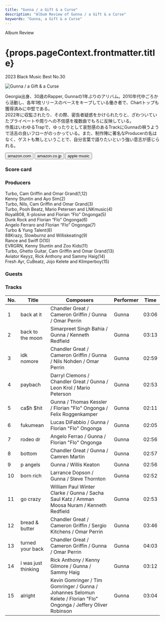 ```yaml
---
title: "Gunna / a Gift & a Curse"
description: "Album Review of Gunna / a Gift & a Curse"
keywords: "Gunna, a Gift & a Curse"
---
```





<p className="largeP">Album Review</p>
<h1 className="h1--no--margin">{props.pageContext.frontmatter.title}</h1>
<p className="largeP">
  <Link to="/best50/2023/">2023 Black Music Best No.30</Link>
</p>

<Row  className="image-card-group">
	<Column colMd={3} colLg={4} noGutterMdLeft="">
       <ImageCard>

![Gunna / a Gift & a Curse](../../images/cd/gunna1L.jpg)

</ImageCard>
	</Column>
	<Column colMd={4} colLg={8} noGutterMdLeft="">
	<p>
		Georgia出身、30歳のRapper, Gunnaの1年ぶりのアリバム。2010年代中ごろから活動し、各年1枚リリースのペースをキープしている働き者で、Chartトップも獲得済みに中堅である。
		<br/>2022年に収監されたり、その際、密告者疑惑をかけられたりと、ざわついていたプライベートや周りへの不信感を複数曲でもろに反映している。
		<br/>作風はいわゆるTrapで、ゆったりとして哀愁感のあるTrackにGunnaの唄うようで活舌の良いフローがのっかっている。また、制作陣に著名なProducerの名はなく、ゲストも無しということで、自分言葉で語りたいという強い意志が感じられる。
	</p>
	<div>
	  <Button className="button-right-mergin"  href="https://amzn.to/4cb68i4" renderIcon={ArrowUpRight} size='sm' kind='primary'>
      amazon.com
    </Button>
    <Button className="button-right-mergin"  href="https://amzn.to/3wOjTmV" renderIcon={ArrowUpRight} size='sm' kind='secondary'>
      amazon.co.jp
    </Button>
		<Button className="button-right-mergin"  href="https://apple.co/3TapAmH" renderIcon={ArrowUpRight} size='sm' kind='tertiary'>
      apple music
    </Button>
		<AdvJS2/>
	</div>
	</Column>
</Row>
<Row >
	<Column colMd={4} colLg={4} noGutterMdLeft="">
		<div>
		  <h3>Score card</h3>
			<SliderJS1 value="1" />
		  <SliderJS2 value="2" />
			<SliderJS3 value="3" />
		  <SliderJS4 value="8" />
		</div>
	</Column>
	<Column colMd={8} colLg={8} noGutterMdLeft="">
		<div>
			<h3>Producers</h3>
			<p>
				Turbo, Cam Griffin and Omar Grand(1,12)
				<br/>Kenny Stuntin and Ayo Sim(2)
				<br/>Turbo, Nils, Cam Griffin and Omar Grand(3)
				<br/>Turbo, Pooh Beatz, Mario Petersen and LNKmusic(4)
				<br/>Royal808, X-plosive and Florian “Flo” Ongonga(5)
				<br/>Dunk Rock and Florian “Flo” Ongonga(6)
				<br/>Angelo Ferraro and Florian “Flo” Ongonga(7)
				<br/>Turbo & Yung Talent(8)
				<br/>88Krazy, Slowburnz and Williskeating(9)
				<br/>Rance and Swiff D(10)
				<br/>EVRGRN, Kenny Stuntin and Zoo Kids(11)
				<br/>Turbo, Ghetto Guitar, Cam Griffin and Omar Grand(13)
				<br/>Aviator Keyyz, Rick Anthony and Sammy Haig(14)
				<br/>Fresh Ayr, CuBeatz, Jojo Kelete and Klimperboy(15)
			</p>
			<h3>Guests</h3>
			<p>
			</p>
		</div>
	</Column>
</Row>

<h3>Tracks</h3>

| No. | Title               | Composers                                                                                                           | Performer | Time  |
| --- | ------------------- | ------------------------------------------------------------------------------------------------------------------- | --------- | ----- |
| 1   | back at it          | Chandler Great / Cameron Griffin / Gunna / Omar Perrin                                                              | Gunna     | 03:06 |
| 2   | back to the moon    | Simarpreet Singh Bahia / Gunna / Kenneth Redfield                                                                   | Gunna     | 03:13 |
| 3   | idk nomore          | Chandler Great / Cameron Griffin / Gunna / Nils Nohden / Omar Perrin                                                | Gunna     | 02:59 |
| 4   | paybach             | Darryl Clemons / Chandler Great / Gunna / Leon Krol / Mario Peterson                                                | Gunna     | 02:53 |
| 5   | ca$h $hit           | Gunna / Thomas Kessler / Florian "Flo" Ongonga / Felix Roggenkamper                                                 | Gunna     | 02:11 |
| 6   | fukumean            | Lucas DiFabbio / Gunna / Florian "Flo" Ongonga                                                                      | Gunna     | 02:05 |
| 7   | rodeo dr            | Angelo Ferrao / Gunna / Florian "Flo" Ongonga                                                                       | Gunna     | 02:56 |
| 8   | bottom              | Chandler Great / Gunna / Camren Martin                                                                              | Gunna     | 02:57 |
| 9   | p angels            | Gunna / Willis Keaton                                                                                               | Gunna     | 02:56 |
| 10  | born rich           | Larrance Dopson / Gunna / Steve Thornton                                                                            | Gunna     | 02:52 |
| 11  | go crazy            | William Paul Winter Clarke / Gunna / Sacha Saul Katz / Amman Moosa Nuram / Kenneth Redfield                         | Gunna     | 02:53 |
| 12  | bread & butter      | Chandler Great / Cameron Griffin / Sergio Kitchens / Omar Perrin                                                    | Gunna     | 03:46 |
| 13  | turned your back    | Chandler Great / Cameron Griffin / Gunna / Omar Perrin                                                              | Gunna     | 04:03 |
| 14  | i was just thinking | Rick Anthony / Kenny Gilmore / Gunna / Sammy Haig                                                                   | Gunna     | 03:12 |
| 15  | alright             | Kevin Gomringer / Tim Gomringer / Gunna / Johannes Selomun Kelete / Florian "Flo" Ongonga / Jeffery Oliver Robinson | Gunna     | 03:04 |

<AdvJS3 />

